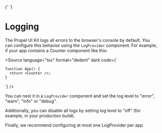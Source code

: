 
<Meta title="Customization/Logging" />{' '}

# Logging

The Propel UI Kit logs all errors to the browser's console by default. You can configure this behavior using the
`LogProvider` component. For example, if your app contains a Counter component like this:

<Source
  language="tsx"
  format="dedent"
  dark
  code={`

    function App() {
      return <Counter />;
    }

`} />

You can nest it in a `LogProvider` component and set the log level to "error", "warn", "info" or "debug".

<SourceCode of={LogStories.LogLevelError} shown />

<Controls of={LogStories.LogLevelError} />

Additionally, you can disable all logs by setting log level to "off" (for example, in your production build).

Finally, we recommend configuring at most one LogProvider per app.
